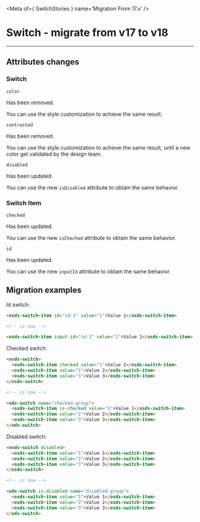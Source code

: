 
<Meta of={ SwitchStories } name='Migration From 17.x' />

# Switch - migrate from v17 to v18
----

## Attributes changes

### Switch

`color` <ods-badge size="sm" color="critical" icon="circle-xmark" label="Removed"></ods-badge>

Has been removed.

You can use the style customization to achieve the same result.

`contrasted` <ods-badge size="sm" color="critical" icon="circle-xmark" label="Removed"></ods-badge>

Has been removed.

You can use the style customization to achieve the same result, until a new color get validated by the design team.

`disabled` <ods-badge size="sm" icon="circle-info" label="Updated"></ods-badge>

Has been updated.

You can use the new `isDisabled` attribute to obtain the same behavior.

### Switch Item

`checked` <ods-badge size="sm" icon="circle-info" label="Updated"></ods-badge>

Has been updated.

You can use the new `isCheched` attribute to obtain the same behavior.

`id` <ods-badge size="sm" icon="circle-info" label="Updated"></ods-badge>

Has been updated.

You can use the new `inputId` attribute to obtain the same behavior.

## Migration examples

Id switch:
```html
<osds-switch-item id="id-1" value="1">Value 1</osds-switch-item>

<!-- is now -->

<osds-switch-item input-id="id-1" value="1">Value 1</osds-switch-item>
```

Checked switch:
```html
<osds-switch>
  <osds-switch-item checked value="1">Value 1</osds-switch-item>
  <osds-switch-item value="2">Value 2</osds-switch-item>
  <osds-switch-item value="3">Value 3</osds-switch-item>
</osds-switch>

<!-- is now -->

<ods-switch name="checked-group">
  <osds-switch-item is-checked value="1">Value 1</osds-switch-item>
  <osds-switch-item value="2">Value 2</osds-switch-item>
  <osds-switch-item value="3">Value 3</osds-switch-item>
</ods-switch>
```

Disabled switch:
```html
<osds-switch disabled>
  <osds-switch-item value="1">Value 1</osds-switch-item>
  <osds-switch-item value="2">Value 2</osds-switch-item>
  <osds-switch-item value="3">Value 3</osds-switch-item>
</osds-switch>

<!-- is now -->

<ods-switch is-disabled name="disabled-group">
  <osds-switch-item value="1">Value 1</osds-switch-item>
  <osds-switch-item value="2">Value 2</osds-switch-item>
  <osds-switch-item value="3">Value 3</osds-switch-item>
</ods-switch>
```
